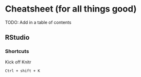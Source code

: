 # Cheatsheet (for all things good)

TODO: Add in a table of contents

## RStudio

### Shortcuts

Kick off Knitr
```
Ctrl + shift + K
```
